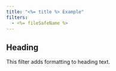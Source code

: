 ```yaml
---
title: "<%= title %> Example"
filters:
  - <%= fileSafeName %>
---
```


## Heading

This filter adds formatting to heading text.

